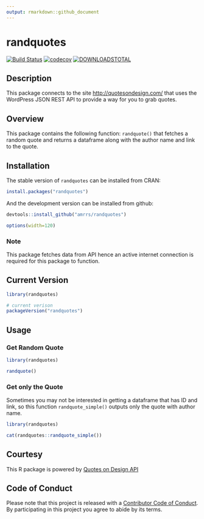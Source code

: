 ```yaml
---
output: rmarkdown::github_document
---
```


# randquotes

[![Build Status](https://travis-ci.org/amrrs/randquotes.svg?branch=master)](https://travis-ci.org/amrrs/randquotes) [![codecov](https://codecov.io/gh/amrrs/randquotes/branch/master/graph/badge.svg)](https://codecov.io/gh/amrrs/randquotes) [![DOWNLOADSTOTAL](https://cranlogs.r-pkg.org/badges/grand-total/randquotes)](https://cranlogs.r-pkg.org/badges/grand-total/randquotes)

## Description

This package connects to the site <http://quotesondesign.com/> that uses the WordPress JSON REST API to provide a way for you to grab quotes.

## Overview

This package contains the following function:
`randquote()` that fetches a random quote and returns a dataframe along with the author name and link to the quote.

## Installation

The stable version of `randquotes` can be installed from CRAN:

```r
install.packages("randquotes")
```

And the development version can be installed from github:

```r
devtools::install_github("amrrs/randquotes")
```

```r
options(width=120)
```

### Note

This package fetches data from API hence an active internet connection is required for this package to function.

## Current Version

```r
library(randquotes)

# current verison
packageVersion("randquotes")

```

## Usage

### Get Random Quote

```r
library(randquotes)

randquote()
```
### Get only the Quote

Sometimes you may not be interested in getting a dataframe that has ID and link, so this function `randquote_simple()` outputs only the quote with author name.

```r
library(randquotes)

cat(randquotes::randquote_simple())
```

## Courtesy

This R package is powered by [Quotes on Design API](https://quotesondesign.com/api-v4-0/)

## Code of Conduct

Please note that this project is released with a [Contributor Code of Conduct](CONDUCT.md). By participating in this project you agree to abide by its terms.